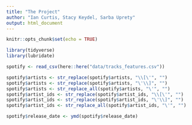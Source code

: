 ```yaml
---
title: "The Project"
author: "Ian Curtis, Stacy Keydel, Sarba Uprety"
output: html_document
---
```


```r
knitr::opts_chunk$set(echo = TRUE)
```

```r
library(tidyverse)
library(lubridate)
```

```r
spotify <- read_csv(here::here("data/tracks_features.csv"))

```

```r
spotify$artists <- str_replace(spotify$artists, "\\[\'", "")
spotify$artists <- str_replace(spotify$artists, "\'\\]", "")
spotify$artists <- str_replace_all(spotify$artists, "\'", "")
spotify$artist_ids <- str_replace(spotify$artist_ids, "\\[\'", "")
spotify$artist_ids <- str_replace(spotify$artist_ids, "\'\\]", "")
spotify$artist_ids <- str_replace_all(spotify$artist_ids, "\'", "")

```

```r
spotify$release_date <- ymd(spotify$release_date)

```


